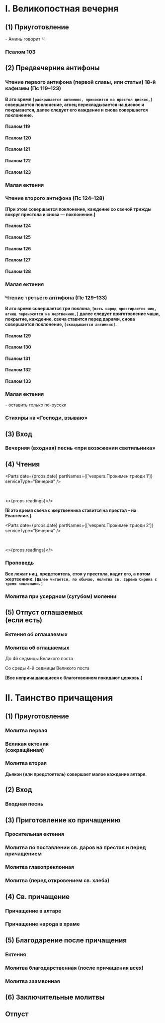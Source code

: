 
# I. Великопостная вечерня

## (1) Приуготовление

<MdxLoader src="Liturgies/Katekhumen/Vozglas" /> - Аминь говорит Ч

<MdxLoader src="Shared/Pridite3" />

### Псалом 103

<MdxLoader src="Shared/Psalm103" />

<MdxLoader src="Lpod/SvetilnCsj" />

<MdxLoader src="Vespers/VelikajaEktenia" />

## (2) Предвечерние антифоны

<MdxLoader src="Vespers/Prayer1" />

### Чтение первого антифона (первой славы, или статьи) 18-й кафизмы (Пс 119–123)

**В это время `[раскрывается антиминс, приносится на престол дискос,]` совершается поклонение, агнец перекладывается на дискос и покрывается, далее следует его каждение и снова совершается поклонение.**

#### Псалом 119

<MdxLoader src="Shared/Psalm119" />

#### Псалом 120

<MdxLoader src="Shared/Psalm120" />

#### Псалом 121

<MdxLoader src="Shared/Psalm121" />

#### Псалом 122

<MdxLoader src="Shared/Psalm122" />

#### Псалом 123

<MdxLoader src="Shared/Psalm123" />

<MdxLoader src="Shared/Slava&Alliluia" />

### Малая ектения

<MdxLoader src="Liturgies/Katekhumen/MalajaEktenia" />

<MdxLoader src="Vespers/Prayer2" />

### Чтение второго антифона (Пс 124–128)

**[При этом совершается поклонение, каждение со свечой трижды вокруг престола и снова — поклонение.]**

#### Псалом 124

<MdxLoader src="Shared/Psalm124" />

#### Псалом 125

<MdxLoader src="Shared/Psalm125" />

#### Псалом 126

<MdxLoader src="Shared/Psalm126" />

#### Псалом 127

<MdxLoader src="Shared/Psalm127" />

#### Псалом 128

<MdxLoader src="Shared/Psalm128" />

<MdxLoader src="Shared/Slava&Alliluia" />

### Малая ектения

<MdxLoader src="Liturgies/Katekhumen/MalajaEktenia" />

<MdxLoader src="Vespers/Prayer3" />

### Чтение третьего антифона (Пс 129–133)

**В это время совершается три поклона, `[весь народ простирается ниц, агнец переносится на жертвенник,]` далее следует приготовление чаши, покрытие, каж­дение, свеча ставится перед дарами, снова совершается поклонение, `[складывается антиминс]`.**

#### Псалом 129

<MdxLoader src="Shared/Psalm129" />

#### Псалом 130

<MdxLoader src="Shared/Psalm130" />

#### Псалом 131

<MdxLoader src="Shared/Psalm131" />

#### Псалом 132

<MdxLoader src="Shared/Psalm132" />

#### Псалом 133

<MdxLoader src="Shared/Psalm133" />

<MdxLoader src="Shared/Slava&Alliluia" />

### Малая ектения

<MdxLoader src="Liturgies/Katekhumen/MalajaEktenia" />

<MdxLoader src="Lpod/SvetilnRu" />

<MdxLoader src="Shared/SnovaSnova" /> - оставить только по-русски

<MdxLoader src="Vespers/Prayer8" />

<MdxLoader src="Vespers/VecherniePsalmi" lang={props.lang} />

### Стихиры на «Господи, взываю»

<StihiriNaGV day={props.day} date={props.date} />
<span id="vhod" />

## (3) Вход

<MdxLoader src="Vespers/PremudrostVhod" />

### Вечерняя (входная) песнь «при возжжении светильника»

<MdxLoader src="Vespers/JasniSvet" lang={props.lang} />

## (4) Чтения

<MdxLoader src="Vespers/MirVsem" />

<Parts date={props.date} partNames={['vespers.Прокимен триоди 1']} serviceType="Вечерня" />

<span id="reading" />

<MdxLoader src="Vespers/PremudrostParemiya" lang={props.lang} />

<br />

<>{props.readings}</>

**[В это время свеча с жертвенника ставится на престол – на Евангелие.]**

<Parts date={props.date} partNames={['vespers.Прокимен триоди 2']} serviceType="Вечерня" />

<MdxLoader src="Lpod/Povelite" />

<MdxLoader src="Vespers/PremudrostParemiya" lang={props.lang} />

<br />

<>{props.readings}</>

<MdxLoader src="Lpod/MirTebe" />

### Проповедь

<MdxLoader src="Lpod/ProkimenVelikiy" />

**Все лежат ниц, предстоятель, стоя у престола, кадит его, а потом жертвенник. `[Далее читается, по обычаю, молитва св. Ефрема Сирина с тремя поклонами.]`**

<MdxLoader src="Shared/SugubajaPolnaja" lang={props.lang} />

### Молитва при усердном (сугубом) молении

<MdxLoader src="Liturgies/Katekhumen/Userdnaya" />

## (5) Отпуст оглашаемых<br/>(если есть)

<MdxLoader src="Liturgies/Katekhumen/OtpustOglashaemie" />
  
### Ектения об оглашаемых
  
<MdxLoader src="Liturgies/Katekhumen/EktenyaOglashaemie" />

### Молитва об оглашаемых

<MdxLoader src="Lpod/OglashaemieLpod" />

До 4й седмицы Великого поста

<MdxLoader src="Liturgies/Katekhumen/Izydite" />

Со среды 4-й седмицы Великого поста

<MdxLoader src="Lpod/ProsveshaemieLpod" />

**[Все непричащающиеся с благоговением покидают церковь.]**

# II. Таинство причащения

## (1) Приуготовление

<MdxLoader src="Liturgies/Vernie/Priugotovlenie" />

### Молитва первая

<MdxLoader src="Lpod/Molitva1" />

### Великая ектения <br /> (сокращённая)

<MdxLoader src="Liturgies/Vernie/SokrEktenia" />

### Молитва вторая

<MdxLoader src="Lpod/Molitva2" />

**Дьякон (или предстоятель) совершает малое каждение алтаря.**

## (2) Вход

### Входная песнь

<MdxLoader src="Lpod/Vhod" />

## (3) Приготовление ко причащению

### Просительная ектения

<MdxLoader src="Lpod/Prositelnaya" />

### Молитва по поставлении св. даров на престол и перед причащением

<MdxLoader src="Lpod/MolitvaPoPostDarov" />

<MdxLoader src="Liturgies/Vernie/Otche" />

<MdxLoader src="Lpod/MirVsem" />

### Молитва главопреклонная

<MdxLoader src="Lpod/MolitvaGlav" />

### Молитва (перед откровением св. хлеба)

<MdxLoader src="Lpod/MolitvaPeredOtkr" />

## (4) Св. причащение

### Причащение в алтаре

<MdxLoader src="Lpod/PrichAltar" />

### Причащение народа в храме

<MdxLoader src="Lpod/PrichPeople" />

## (5) Благодарение после причащения

<MdxLoader src="Lpod/BlagAfterPrich" />

### Ектения

<MdxLoader src="Lpod/EktenyaBlag" />

### Молитва благодарственная (после причащения всех)

<MdxLoader src="Lpod/MolitvaBlag" />

<MdxLoader src="Lpod/DrevnOtpust" />

### Молитва заамвонная

<MdxLoader src="Lpod/MolitvaZaamvon" />

## (6) Заключительные молитвы

<MdxLoader src="Lpod/ZaklMolitvy" />

<MdxLoader src="Lpod/OkBlag" />

## Отпуст

<MdxLoader src="Lpod/Otpust" />
